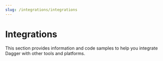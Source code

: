 ```yaml
---
slug: /integrations/integrations
---
```


# Integrations

This section provides information and code samples to help you integrate Dagger with other tools and platforms.
